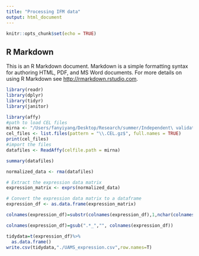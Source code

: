 ```yaml
---
title: "Processing IFM data"
output: html_document
---
```


```r
knitr::opts_chunk$set(echo = TRUE)
```

## R Markdown

This is an R Markdown document. Markdown is a simple formatting syntax for authoring HTML, PDF, and MS Word documents. For more details on using R Markdown see <http://rmarkdown.rstudio.com>.

```r
library(readr)
library(dplyr)
library(tidyr)
library(janitor)
```

```r
library(affy)
#path to load CEL files
mirna <- "/Users/fanyiyang/Desktop/Research/summer/Independent\ validation/Implementation\ in\ UAMS/GSE24080_RAW"
cel_files <- list.files(pattern = "\\.CEL.gz$", full.names = TRUE)
print(cel_files)
#import the files
datafiles <- ReadAffy(celfile.path = mirna)
```

```r
summary(datafiles)
```

```r
normalized_data <- rma(datafiles)

# Extract the expression data matrix
expression_matrix <- exprs(normalized_data)

# Convert the expression data matrix to a dataframe
expression_df <- as.data.frame(expression_matrix)

```

```r
colnames(expression_df)=substr(colnames(expression_df),1,nchar(colnames(expression_df))-3)
```
```r
colnames(expression_df)=gsub(".*_","", colnames(expression_df))
```

```r
tidydata=t(expression_df)%>%
  as.data.frame()
write.csv(tidydata,"./UAMS_expression.csv",row.names=T)
```

